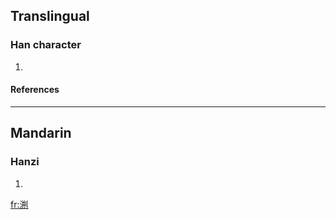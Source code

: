 ==Translingual==
===Han character===
{{Han char|rn=85|rad=水|as=08|sn=11|four=|canj=水廿廿弓 (ETTN)}}
# {{defn|Han|sort=水08}}
====References====
{{Han ref|kx=0633.371|dkj=17743|hdz=31660.041|uh=6E06|ud=28166}}

----
==Mandarin==
===Hanzi===
{{cmn-hanzi|pin=[[dié]] ([[die2]]), [[yuān]] ([[yuan1]])|wg=tieh<sup>2</sup>, yüan<sup>1</sup>}}
# {{defn|Mandarin}}

[[fr:渆]]